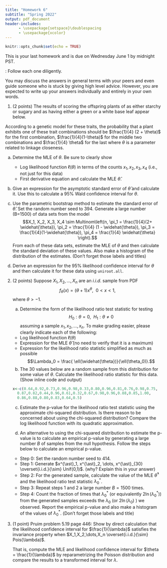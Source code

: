 ```yaml
---
title: "Homework 6"
subtitle: "Spring 2022"
output: pdf_document
header-includes:
      - \usepackage{setspace}\doublespacing
      - \usepackage{xcolor}
---
```


```r
knitr::opts_chunk$set(echo = TRUE)
```

This is your last homework and is due on Wednesday June 1 by midnight PST.

\textbf{Instructions}: Follow each one diligently. 
\hrule
\begin{enumerate}
	\item Please type your answers and upload as a PDF in Gradescope. If you prefer to write your answers, we will accept handwritten work provided it is legible. If you decide to go this route, be sure to [scan](https://www.camscanner.com) and upload a single file.  
	\item Write your full name (as it appears in the grade book) on the first page, preferably as a running header on each page if you are writing by hand.
	\item Answer the questions in order and number them as I have here. 
	\item \textbf{Write complete answers which includes justifications for steps and/or references to results you use. This is really important.You all need to practice writing mathematical answers - define notation, explain what you are doing, cite any rules, etc. }
	\item Clearly indicate your final answer. Put a frame around it where appropriate.
	\item \textbf{For questions that involve coding, you must include code and not just the answers. Please do not copy and paste your code, show us your code as Rscript at the very least. Convince us that it runs by showing intermediate output. } 
\end{enumerate}
\hrule 

\textbf{Rule on collaboration:} You may discuss the answers in general terms with your peers and even guide someone who is stuck by giving high level advice. However, you are expected to write up your answers individually and entirely in your own words. 


1. (2 points) The results of scoring the offspring plants of as either starchy or sugary and as having either a green or a white base leaf appear below. 

\begin{table}[h]
\centering
\begin{tabular}{cccc} \hline
1) starchy-green & 2) starchy-white & 3) sugary-green & 4) sugary-white \\ \hline
1997 & 906 & 904 & 32 \\ \hline
\end{tabular}
\end{table}

   According to a genetic model for these traits, the probability that a plant exhibits one of these trait combinations should be $\frac{1}{4} (2 + \theta)$ for the first combination, $\frac{1}{4}(1-\theta)$ for the middle two combinations and $\frac{1}{4} \theta$ for the last where $\theta$ is a parameter related to linkage closeness. 

   a. Determine the MLE of $\theta$. Be sure to clearly show 
   
      - Log likelihood function $\ell(\theta)$ in terms of the counts $x_1, x_2, x_3, x_4$ (i.e., not just for this data)
      - First derivative equation and calculate the MLE $\widehat{\theta}$.
  
   b. Give an expression for the asymptotic standard error of $\widehat{\theta}$ and calculate it. Use this to calculate a 95\% Wald confidence interval for $\theta$. 
   
   c. Use the parametric bootstrap method to estimate the standard error of $\widehat{\theta}$.
     Set the random number seed to 394. Generate a large number (B=1500) of data sets from the model 
$$X_1, X_2, X_3, X_4 \sim Multinom\left(n, \pi_1 = \frac{1}{4}(2+ \widehat{\theta}), \pi_2 = \frac{1}{4} (1 - \widehat{\theta}), \pi_3 = \frac{1}{4}(1-\widehat{\theta}), \pi_4 = \frac{1}{4} \widehat{\theta} \right).$$ From each of these data sets, estimate the MLE of $\theta$ and then calculate the standard deviation of these values. Also make a histogram of the distribution of the estimates. (Don't forget those labels and titles)

   d. Derive an expression for the 95\% likelihood confidence interval for $\theta$ and then calculate it for these data using `uniroot.all`. 
   
2. (2 points) Suppose $X_1,X_2,\dots,X_n$ are an $i.i.d.$ sample from PDF
$$f_{\theta}(x) = (\theta+1) x^{\theta}, \ \ 0 < x < 1,$$
where $\theta > -1$. 
 
   a. Determine the form of the likelihood ratio test statistic for testing $$H_0:\theta=0, \ \ H_1: \theta \neq 0$$  assuming a sample $x_1,x_2,\dots,x_n$.  To make grading easier, please clearly indicate each of the following: 
    - Log likelihood function $\ell(\theta)$
    - Expression for the MLE $\widehat{\theta}$ (no need to verify that it is a maximum)
    - Expression for the likelihood ratio statistic simplified as much as possible
    $$\Lambda_0 = \frac{ \ell(\widehat{\theta})}{\ell(\theta_0)}.$$
 
   b. The 30 values below are a random sample from this distribution for some value of $\theta$. Calculate the likelihood ratio statistic for this data. (Show inline code and output)
 
   ```r
   x<-c(0.64,0.92,0.73,0.96,0.98,0.33,0.80,0.96,0.81,0.76,0.98,0.75,
     0.87,0.82,0.44,0.96,0.61,0.32,0.67,0.98,0.96,0.88,0.85,1.00,
     0.86,0.88,0.80,0.83,0.64,0.5)
   
   ```

  
   c. Estimate the p-value for the likelihood ratio test statistic using the approximate chi-squared distribution. Is there reason to be concerned about using the chi-squared distribution? Compare the log likelihood function with its quadratic approximation.  

   d. An alternative to using the chi-squared distribution to estimate the p-value is to calculate an empirical p-value by generating a large number $B$ of samples from the null hypothesis. Follow the steps below to calculate an empirical p-value. 
   - Step 0: Set the random number seed to 414.
   - Step 1: Generate $x^{\ast}_1, x^{\ast}_2, \dots, x^{\ast}_{30} \overset{i.i.d.}{\sim} Unif(0,1)$.   (why? Explain this in your answer)    
   - Step 2: For the generated sample, calculate the value of the MLE $\widehat{\theta}^{\ast}$ and the likelihood ratio test statistic $\lambda^{\ast}_0$. 
   - Step 3: Repeat steps 1 and 2 a large number $B=1500$ times. 
   - Step 4: Count the fraction of times that $\lambda^{\ast}_0$ (or equivalently $2 \ln(\lambda^{\ast}_0)$) from the generated samples exceeds the $\lambda_0$ (or $2 \ln(\lambda_0)$ ) we observed. Report the empirical p-value and also make a histogram of the values of $\lambda^{\ast}_0$. (Don't forget those labels and title)
   
3. (1 point) Pruim problem 5.19 page 446: Show by direct calculation that the likelihood confidence interval for $\frac{1}{\lambda}$ satisfies the invariance property when $X_1,X_2,\dots,X_n \overset{i.i.d.}{\sim} Pois(\lambda)$.

   That is, compute the MLE and likelihood confidence interval for $\theta = \frac{1}{\lambda}$ by reparametrizing the Poisson distribution and compare the results to a transformed interval for $\lambda$.